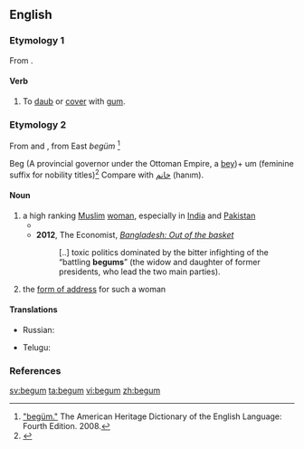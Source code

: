 {{also|Begum}}
==English==
{{wikipedia}}

===Etymology 1===
From {{prefix|be|gum|lang=en}}.

====Verb====
{{en-verb|begumm|ing}}

# {{context|transitive|lang=en}} To [[daub]] or [[cover]] with [[gum]].

===Etymology 2===
From {{etyl|ur|en}} {{term|بیگم|sc=ur-Arab|lang=ur}} and {{etyl|hi|en}} {{term|बेगम|tr=begam||lady|sc=Deva|lang=hi}}, from East {{etyl|trk|en}} ''begüm'' <ref>[http://www.bartleby.com/61/29/B0162900.html "begüm."] The American Heritage Dictionary of the English Language: Fourth Edition.  2008.</ref>

Beg (A provincial governor under the Ottoman Empire, a [[bey]])+ um (feminine suffix for nobility titles)<ref>{{R:tr:Nishanyan|begüm}}</ref> Compare with [[خانم]] (hanım).

====Noun====
{{en-noun}}

# a high ranking [[Muslim]] [[woman]], especially in [[India]] and [[Pakistan]]
#* {{quote-book
 |year=1872
 |year_published='''2009'''
 |edition=HTML
 |editor=
 |author=James De Mille
 |title=The Cryptogram
 |chapter=
 |url=http://www.gutenberg.org/dirs/2/8/4/3/28435/28435-h/28435-h.htm
 |genre=
 |publisher=The Gutenberg Project
 |isbn=
 |page=
 |passage=She was the daughter of an English officer, who having fallen in love with an Indian '''Begum''' gave up home, country, and friends, and married her. 
}}
#*'''2012''', The Economist, ''[http://www.economist.com/news/leaders/21565627-lessons-achievements—yes-really-achievements—-bangladesh-out-basket Bangladesh: Out of the basket]''
#*: [..]  toxic politics dominated by the bitter infighting of the “battling '''begums'''” (the widow and daughter of former presidents, who lead the two main parties).
# the [[form of address]] for such a woman
====Translations====
{{trans-top|a high ranking woman}}
* Russian: {{t|ru|бегума|f|tr=béguma|sc=Cyrl}}
{{trans-mid}}
* Telugu: {{t|te|బేగం}}
{{trans-bottom}}

===References===
<references />

[[sv:begum]]
[[ta:begum]]
[[vi:begum]]
[[zh:begum]]